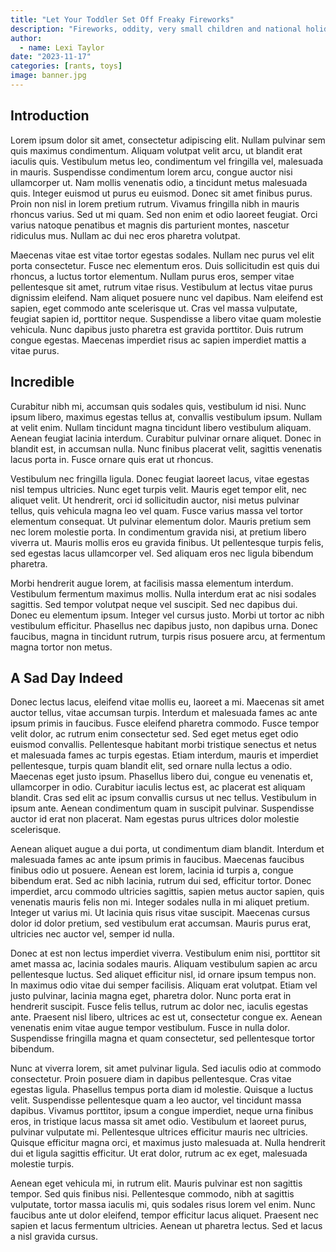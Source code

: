 ```yaml
---
title: "Let Your Toddler Set Off Freaky Fireworks"
description: "Fireworks, oddity, very small children and national holidays."
author:
  - name: Lexi Taylor
date: "2023-11-17"
categories: [rants, toys]
image: banner.jpg
---
```


## Introduction

Lorem ipsum dolor sit amet, consectetur adipiscing elit. Nullam pulvinar sem quis maximus condimentum. Aliquam volutpat velit arcu, ut blandit erat iaculis quis. Vestibulum metus leo, condimentum vel fringilla vel, malesuada in mauris. Suspendisse condimentum lorem arcu, congue auctor nisi ullamcorper ut. Nam mollis venenatis odio, a tincidunt metus malesuada quis. Integer euismod ut purus eu euismod. Donec sit amet finibus purus. Proin non nisl in lorem pretium rutrum. Vivamus fringilla nibh in mauris rhoncus varius. Sed ut mi quam. Sed non enim et odio laoreet feugiat. Orci varius natoque penatibus et magnis dis parturient montes, nascetur ridiculus mus. Nullam ac dui nec eros pharetra volutpat.

Maecenas vitae est vitae tortor egestas sodales. Nullam nec purus vel elit porta consectetur. Fusce nec elementum eros. Duis sollicitudin est quis dui rhoncus, a luctus tortor elementum. Nullam purus eros, semper vitae pellentesque sit amet, rutrum vitae risus. Vestibulum at lectus vitae purus dignissim eleifend. Nam aliquet posuere nunc vel dapibus. Nam eleifend est sapien, eget commodo ante scelerisque ut. Cras vel massa vulputate, feugiat sapien id, porttitor neque. Suspendisse a libero vitae quam molestie vehicula. Nunc dapibus justo pharetra est gravida porttitor. Duis rutrum congue egestas. Maecenas imperdiet risus ac sapien imperdiet mattis a vitae purus.

## Incredible

Curabitur nibh mi, accumsan quis sodales quis, vestibulum id nisi. Nunc ipsum libero, maximus egestas tellus at, convallis vestibulum ipsum. Nullam at velit enim. Nullam tincidunt magna tincidunt libero vestibulum aliquam. Aenean feugiat lacinia interdum. Curabitur pulvinar ornare aliquet. Donec in blandit est, in accumsan nulla. Nunc finibus placerat velit, sagittis venenatis lacus porta in. Fusce ornare quis erat ut rhoncus.

Vestibulum nec fringilla ligula. Donec feugiat laoreet lacus, vitae egestas nisl tempus ultricies. Nunc eget turpis velit. Mauris eget tempor elit, nec aliquet velit. Ut hendrerit, orci id sollicitudin auctor, nisi metus pulvinar tellus, quis vehicula magna leo vel quam. Fusce varius massa vel tortor elementum consequat. Ut pulvinar elementum dolor. Mauris pretium sem nec lorem molestie porta. In condimentum gravida nisi, at pretium libero viverra ut. Mauris mollis eros eu gravida finibus. Ut pellentesque turpis felis, sed egestas lacus ullamcorper vel. Sed aliquam eros nec ligula bibendum pharetra.

Morbi hendrerit augue lorem, at facilisis massa elementum interdum. Vestibulum fermentum maximus mollis. Nulla interdum erat ac nisi sodales sagittis. Sed tempor volutpat neque vel suscipit. Sed nec dapibus dui. Donec eu elementum ipsum. Integer vel cursus justo. Morbi ut tortor ac nibh vestibulum efficitur. Phasellus nec dapibus justo, non dapibus urna. Donec faucibus, magna in tincidunt rutrum, turpis risus posuere arcu, at fermentum magna tortor non metus.

## A Sad Day Indeed

Donec lectus lacus, eleifend vitae mollis eu, laoreet a mi. Maecenas sit amet auctor tellus, vitae accumsan turpis. Interdum et malesuada fames ac ante ipsum primis in faucibus. Fusce eleifend pharetra commodo. Fusce tempor velit dolor, ac rutrum enim consectetur sed. Sed eget metus eget odio euismod convallis. Pellentesque habitant morbi tristique senectus et netus et malesuada fames ac turpis egestas. Etiam interdum, mauris et imperdiet pellentesque, turpis quam blandit elit, sed ornare nulla lectus a odio. Maecenas eget justo ipsum. Phasellus libero dui, congue eu venenatis et, ullamcorper in odio. Curabitur iaculis lectus est, ac placerat est aliquam blandit. Cras sed elit ac ipsum convallis cursus ut nec tellus. Vestibulum in ipsum ante. Aenean condimentum quam in suscipit pulvinar. Suspendisse auctor id erat non placerat. Nam egestas purus ultrices dolor molestie scelerisque.

Aenean aliquet augue a dui porta, ut condimentum diam blandit. Interdum et malesuada fames ac ante ipsum primis in faucibus. Maecenas faucibus finibus odio ut posuere. Aenean est lorem, lacinia id turpis a, congue bibendum erat. Sed ac nibh lacinia, rutrum dui sed, efficitur tortor. Donec imperdiet, arcu commodo ultricies sagittis, sapien metus auctor sapien, quis venenatis mauris felis non mi. Integer sodales nulla in mi aliquet pretium. Integer ut varius mi. Ut lacinia quis risus vitae suscipit. Maecenas cursus dolor id dolor pretium, sed vestibulum erat accumsan. Mauris purus erat, ultricies nec auctor vel, semper id nulla.

Donec at est non lectus imperdiet viverra. Vestibulum enim nisi, porttitor sit amet massa ac, lacinia sodales mauris. Aliquam vestibulum sapien ac arcu pellentesque luctus. Sed aliquet efficitur nisl, id ornare ipsum tempus non. In maximus odio vitae dui semper facilisis. Aliquam erat volutpat. Etiam vel justo pulvinar, lacinia magna eget, pharetra dolor. Nunc porta erat in hendrerit suscipit. Fusce felis tellus, rutrum ac dolor nec, iaculis egestas ante. Praesent nisl libero, ultrices ac est ut, consectetur congue ex. Aenean venenatis enim vitae augue tempor vestibulum. Fusce in nulla dolor. Suspendisse fringilla magna et quam consectetur, sed pellentesque tortor bibendum.

Nunc at viverra lorem, sit amet pulvinar ligula. Sed iaculis odio at commodo consectetur. Proin posuere diam in dapibus pellentesque. Cras vitae egestas ligula. Phasellus tempus porta diam id molestie. Quisque a luctus velit. Suspendisse pellentesque quam a leo auctor, vel tincidunt massa dapibus. Vivamus porttitor, ipsum a congue imperdiet, neque urna finibus eros, in tristique lacus massa sit amet odio. Vestibulum et laoreet purus, pulvinar vulputate mi. Pellentesque ultrices efficitur mauris nec ultricies. Quisque efficitur magna orci, et maximus justo malesuada at. Nulla hendrerit dui et ligula sagittis efficitur. Ut erat dolor, rutrum ac ex eget, malesuada molestie turpis.

Aenean eget vehicula mi, in rutrum elit. Mauris pulvinar est non sagittis tempor. Sed quis finibus nisi. Pellentesque commodo, nibh at sagittis vulputate, tortor massa iaculis mi, quis sodales risus lorem vel enim. Nunc faucibus ante ut dolor eleifend, tempor efficitur lacus aliquet. Praesent nec sapien et lacus fermentum ultricies. Aenean ut pharetra lectus. Sed et lacus a nisl gravida cursus. 


